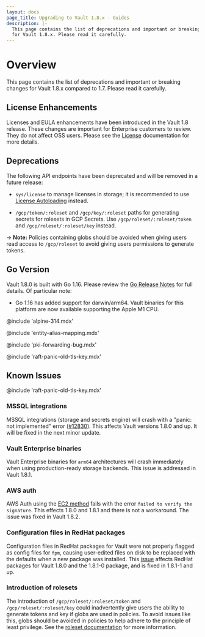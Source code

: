 ```yaml
---
layout: docs
page_title: Upgrading to Vault 1.8.x - Guides
description: |-
  This page contains the list of deprecations and important or breaking changes
  for Vault 1.8.x. Please read it carefully.
---
```


# Overview

This page contains the list of deprecations and important or breaking changes
for Vault 1.8.x compared to 1.7. Please read it carefully.

## License Enhancements

Licenses and EULA enhancements have been introduced in the Vault 1.8 release.
These changes are important for Enterprise customers to review. They do not affect
OSS users. Please see the [License](/docs/enterprise/license) documentation for more details.

## Deprecations

The following API endpoints have been deprecated and will be removed in a future release:

* `sys/license` to manage licenses in storage; it is recommended to use
   [License Autoloading](/docs/enterprise/license/autoloading) instead.

* `/gcp/token/:roleset` and `/gcp/key/:roleset` paths for generating secrets for rolesets
  in GCP Secrets. Use `/gcp/roleset/:roleset/token` and `/gcp/roleset/:roleset/key` instead.

-> **Note:** Policies containing globs should be avoided when giving users read access
to `/gcp/roleset` to avoid giving users permissions to generate tokens.

## Go Version

Vault 1.8.0 is built with Go 1.16. Please review the [Go Release
Notes](https://golang.org/doc/go1.16) for full details. Of particular note:

- Go 1.16 has added support for darwin/arm64. Vault binaries for this platform are
  now available supporting the Apple M1 CPU.

@include 'alpine-314.mdx'


@include 'entity-alias-mapping.mdx'

@include 'pki-forwarding-bug.mdx'

@include 'raft-panic-old-tls-key.mdx'

## Known Issues

@include 'raft-panic-old-tls-key.mdx'

### MSSQL integrations

MSSQL integrations (storage and secrets engine) will crash with a "panic: not implemented" error ([#12830](https://github.com/hashicorp/vault/issues/12830)). This affects Vault versions
  1.8.0 and up. It will be fixed in the next minor update.

### Vault Enterprise binaries

Vault Enterprise binaries for `arm64` architectures will crash immediately when using production-ready storage backends.  This issue is addressed in Vault 1.8.1.

### AWS auth

AWS Auth using the [EC2 method](https://www.vaultproject.io/docs/auth/aws#ec2-auth-method) fails with the error `failed to verify the signature`. This effects 1.8.0 and 1.8.1 and there is not a workaround. The issue was fixed in Vault 1.8.2.

### Configuration files in RedHat packages

Configuration files in RedHat packages for Vault were not properly flagged as config files for `fpm`, causing user-edited files on disk to be replaced with
the defaults when a new package was installed. This [issue](https://github.com/hashicorp/vault/issues/12275) affects RedHat packages for Vault 1.8.0 and the 1.8.1-0 package, and is fixed in 1.8.1-1 and up.

### Introduction of rolesets

The introduction of `/gcp/roleset/:roleset/token` and `/gcp/roleset/:roleset/key` could inadvertently give users the ability to generate tokens and key if globs are used in policies. To avoid issues like this, globs should be avoided in policies to help adhere to the principle of least privilege. See the [roleset documentation](/docs/secrets/gcp#rolesets) for more information.
